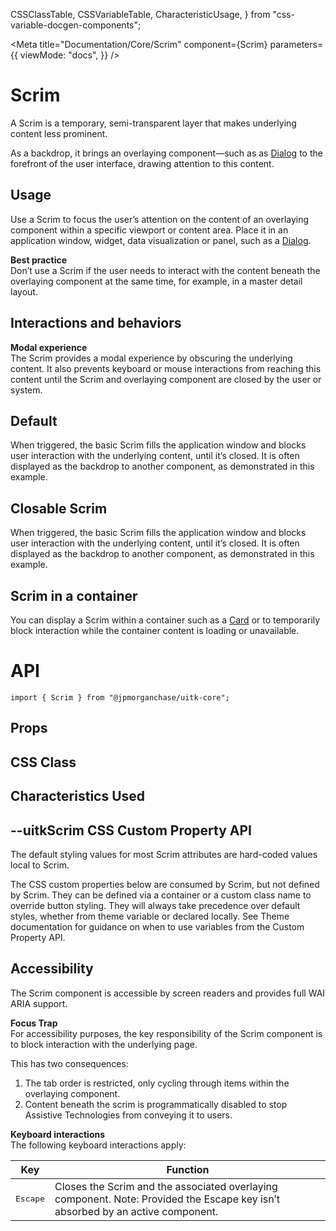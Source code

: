   CSSClassTable,
  CSSVariableTable,
  CharacteristicUsage,
} from "css-variable-docgen-components";

<Meta
  title="Documentation/Core/Scrim"
  component={Scrim}
  parameters={{
    viewMode: "docs",
  }}
/>

# Scrim

A Scrim is a temporary, semi-transparent layer that makes underlying content less prominent.

As a backdrop, it brings an overlaying component—such as as [Dialog](/docs/lab-dialog--basic-dialog) to the forefront of the user interface, drawing attention to this content.

## Usage

Use a Scrim to focus the user’s attention on the content of an overlaying component within a specific viewport or content area. Place it in an application window, widget, data visualization or panel, such as a [Dialog](/docs/lab-dialog--basic-dialog).

**Best practice**  
Don’t use a Scrim if the user needs to interact with the content beneath the overlaying component at the same time, for example, in a master detail layout.

## Interactions and behaviors

**Modal experience**  
The Scrim provides a modal experience by obscuring the underlying content. It also prevents keyboard or mouse interactions from reaching this content until the Scrim and overlaying component are closed by the user or system.

## Default

When triggered, the basic Scrim fills the application window and blocks user interaction with the underlying content, until it’s closed. It is often displayed as the backdrop to another component, as demonstrated in this example.

<Canvas>
  <Story name="Default" decorators={[withFlexGap]}>
    <DefaultScrim />
  </Story>
</Canvas>

## Closable Scrim

When triggered, the basic Scrim fills the application window and blocks user interaction with the underlying content, until it’s closed. It is often displayed as the backdrop to another component, as demonstrated in this example.

<Canvas>
  <Story name="Closable Scrim" decorators={[withFlexGap]}>
    <ClosableScrim />
  </Story>
</Canvas>

## Scrim in a container

You can display a Scrim within a container such as a [Card](/docs/documentation-core-card--card) or to temporarily block interaction while the container content is loading or unavailable.

<Canvas>
  <Story name="Scrim Container" decorators={[withFlexGap]}>
    <ScrimContainer />
  </Story>
</Canvas>

# API

```
import { Scrim } from "@jpmorganchase/uitk-core";
```

## Props

<ArgsTable of={Scrim} />

## CSS Class

<CSSClassTable of={Scrim} />

## Characteristics Used

<CharacteristicUsage of={Scrim} />

## --uitkScrim CSS Custom Property API

The default styling values for most Scrim attributes are hard-coded values local to Scrim.

The CSS custom properties below are consumed by Scrim, but not defined by Scrim. They can be defined via a container or
a custom class name to override button styling. They will always take precedence over default styles, whether from theme variable
or declared locally. See Theme documentation for guidance on when to use variables from the Custom Property API.

<CSSVariableTable of={Scrim} />

## Accessibility

The Scrim component is accessible by screen readers and provides full WAI ARIA support.

**Focus Trap**  
For accessibility purposes, the key responsibility of the Scrim component is to block interaction with the underlying page.

This has two consequences:

1. The tab order is restricted, only cycling through items within the overlaying component.
2. Content beneath the scrim is programmatically disabled to stop Assistive Technologies from conveying it to users.

**Keyboard interactions**  
The following keyboard interactions apply:

| Key               | Function                                                                                                                       |
| ----------------- | ------------------------------------------------------------------------------------------------------------------------------ |
| <kbd>Escape</kbd> | Closes the Scrim and the associated overlaying component. Note: Provided the Escape key isn’t absorbed by an active component. |
